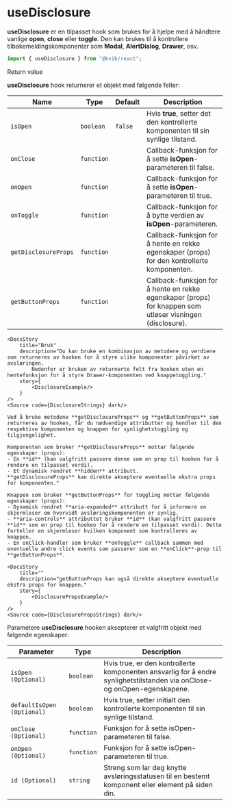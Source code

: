 

<Meta title="Hooks/useDisclosure"/>

# useDisclosure

**useDisclosure** er en tilpasset hook som brukes for å hjelpe med å håndtere vanlige **open**, **close** eller **toggle**. Den kan brukes til å kontrollere tilbakemeldingskomponenter som **Modal**, **AlertDialog**, **Drawer**, osv.

```jsx
import { useDisclosure } from "@kvib/react";
```

<Feedback component="useDisclosure"/>

<DocsHeading light>Return value</DocsHeading>

**useDisclosure** hook returnerer et objekt med følgende felter:
<TableContainer>
    <Table>
        <Thead>
            <Tr>
                <Th>Name</Th>
                <Th>Type</Th>
                <Th>Default</Th>
                <Th>Description</Th>
            </Tr>
        </Thead>
        <Tbody>
            <Tr>
                <Td><code>isOpen</code></Td>
                <Td><code>boolean</code></Td>
                <Td><code>false</code></Td>
                <Td>Hvis **true**, setter det den kontrollerte komponenten til sin synlige tilstand.</Td>
            </Tr>
            <Tr>
                <Td><code>onClose</code></Td>
                <Td><code>function</code></Td>
                <Td><code></code></Td>
                <Td>Callback-funksjon for å sette **isOpen**-parameteren til false.</Td>
            </Tr>
            <Tr>
                <Td><code>onOpen</code></Td>
                <Td><code>function</code></Td>
                <Td><code></code></Td>
                <Td>Callback-funksjon for å sette **isOpen**-parameteren til true.</Td>
            </Tr>
            <Tr>
                <Td><code>onToggle</code></Td>
                <Td><code>function</code></Td>
                <Td><code></code></Td>
                <Td>Callback-funksjon for å bytte verdien av **isOpen**-parameteren.</Td>
            </Tr>
            <Tr>
                <Td><code>getDisclosureProps</code></Td>
                <Td><code>function</code></Td>
                <Td><code></code></Td>
                <Td>Callback-funksjon for å hente en rekke egenskaper (props) for den kontrollerte komponenten.</Td>
            </Tr>
            <Tr>
                <Td><code>getButtonProps</code></Td>
                <Td><code>function</code></Td>
                <Td><code></code></Td>
                <Td>Callback-funksjon for å hente en rekke egenskaper (props) for knappen som utløser visningen (disclosure).</Td>
            </Tr>
        </Tbody>
    </Table>
</TableContainer>


<DocsContainer>

    <DocsStory
        title="Bruk"
        description="Du kan bruke en kombinasjon av metodene og verdiene som returneres av hooken for å styre ulike komponenter påvirket av avsløringen.
            Nedenfor er bruken av returnerte felt fra hooken uten en hentefunksjon for å styre Drawer-komponenten ved knappetoggling."
        story={
            <DisclosureExample/>
        }
    />
    <Source code={DisclosureStrings} dark/>

    Ved å bruke metodene **getDisclosureProps** og **getButtonProps** som returneres av hooken, får du nødvendige attributter og hendler til den respektive komponenten og knappen for synlighetstoggling og tilgjengelighet.

    Komponenten som bruker **getDisclosureProps** mottar følgende egenskaper (props):
    - En **id** (kan valgfritt passere denne som en prop til hooken for å rendere en tilpasset verdi).
    - Et dynamisk rendret **hidden** attributt.
    **getDisclosureProps** kan direkte akseptere eventuelle ekstra props for komponenten."

    Knappen som bruker **getButtonProps** for toggling mottar følgende egenskaper (props):
    - Dynamisk rendret **aria-expanded** attributt for å informere en skjermleser om hvorvidt avsløringskomponenten er synlig.
    - **aria-controls** attributtet bruker **id** (kan valgfritt passere **id** som en prop til hooken for å rendere en tilpasset verdi). Dette forteller en skjermleser hvilken komponent som kontrolleres av knappen.
    - En onClick-handler som bruker **onToggle** callback sammen med eventuelle andre click events som passerer som en **onClick**-prop til **getButtonProps**.

    <DocsStory
        title=""
        description="getButtonProps kan også direkte akseptere eventuelle ekstra props for knappen."
        story={
            <DisclosurePropsExample/>
        }
    />
    <Source code={DisclosurePropsStrings} dark/>

</DocsContainer>

<DocsHeading light>Parametere</DocsHeading>
**useDisclosure** hooken aksepterer et valgfritt objekt med følgende egenskaper:

<TableContainer>
    <Table>
        <Thead>
            <Tr>
                <Th>Parameter</Th>
                <Th>Type</Th>
                <Th>Description</Th>
            </Tr>
        </Thead>
        <Tbody>
            <Tr>
                <Td><code>isOpen (Optional)</code></Td>
                <Td><code>boolean</code></Td>
                <Td>Hvis true, er den kontrollerte komponenten ansvarlig for å endre synlighetstilstanden via onClose- og onOpen-egenskapene.</Td>
            </Tr>
            <Tr>
                <Td><code>defaultIsOpen (Optional)</code></Td>
                <Td><code>boolean</code></Td>
                <Td>Hvis true, setter initialt den kontrollerte komponenten til sin synlige tilstand.</Td>
            </Tr>
            <Tr>
                <Td><code>onClose (Optional)</code></Td>
                <Td><code>function</code></Td>
                <Td>Funksjon for å sette isOpen-parameteren til false.</Td>
            </Tr>
            <Tr>
                <Td><code>onOpen (Optional)</code></Td>
                <Td><code>function</code></Td>
                <Td>Funksjon for å sette isOpen-parameteren til true.</Td>
            </Tr>
            <Tr>
                <Td><code>id (Optional)</code></Td>
                <Td><code>string</code></Td>
                <Td>Streng som lar deg knytte avsløringsstatusen til en bestemt komponent eller element på siden din.</Td>
            </Tr>
        </Tbody>
    </Table>
</TableContainer>
